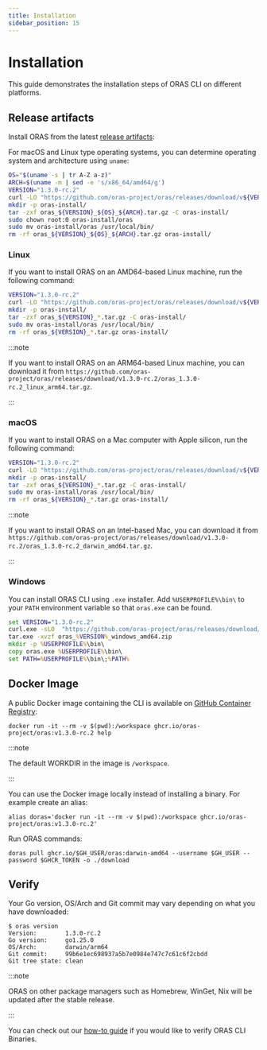 ```yaml
---
title: Installation
sidebar_position: 15
---
```


# Installation

This guide demonstrates the installation steps of ORAS CLI on different platforms.

## Release artifacts

Install ORAS from the latest [release artifacts](https://github.com/oras-project/oras/releases):

For macOS and Linux type operating systems, you can determine operating system and architecture using `uname`:

```bash
OS="$(uname -s | tr A-Z a-z)"
ARCH=$(uname -m | sed -e 's/x86_64/amd64/g')
VERSION="1.3.0-rc.2"
curl -LO "https://github.com/oras-project/oras/releases/download/v${VERSION}/oras_${VERSION}_${OS}_${ARCH}.tar.gz"
mkdir -p oras-install/
tar -zxf oras_${VERSION}_${OS}_${ARCH}.tar.gz -C oras-install/
sudo chown root:0 oras-install/oras
sudo mv oras-install/oras /usr/local/bin/
rm -rf oras_${VERSION}_${OS}_${ARCH}.tar.gz oras-install/
```

### Linux

If you want to install ORAS on an AMD64-based Linux machine, run the following command:

```bash
VERSION="1.3.0-rc.2"
curl -LO "https://github.com/oras-project/oras/releases/download/v${VERSION}/oras_${VERSION}_linux_amd64.tar.gz"
mkdir -p oras-install/
tar -zxf oras_${VERSION}_*.tar.gz -C oras-install/
sudo mv oras-install/oras /usr/local/bin/
rm -rf oras_${VERSION}_*.tar.gz oras-install/
```
:::note

If you want to install ORAS on an ARM64-based Linux machine, you can download it from `https://github.com/oras-project/oras/releases/download/v1.3.0-rc.2/oras_1.3.0-rc.2_linux_arm64.tar.gz`.

:::

### macOS

If you want to install ORAS on a Mac computer with Apple silicon, run the following command:

```bash
VERSION="1.3.0-rc.2"
curl -LO "https://github.com/oras-project/oras/releases/download/v${VERSION}/oras_${VERSION}_darwin_arm64.tar.gz"
mkdir -p oras-install/
tar -zxf oras_${VERSION}_*.tar.gz -C oras-install/
sudo mv oras-install/oras /usr/local/bin/
rm -rf oras_${VERSION}_*.tar.gz oras-install/
```
:::note

If you want to install ORAS on an Intel-based Mac, you can download it from `https://github.com/oras-project/oras/releases/download/v1.3.0-rc.2/oras_1.3.0-rc.2_darwin_amd64.tar.gz`.

:::

### Windows

You can install ORAS CLI using `.exe` installer. Add `%USERPROFILE%\bin\` to your `PATH` environment variable so that `oras.exe` can be found.

```cmd
set VERSION="1.3.0-rc.2"
curl.exe -sLO  "https://github.com/oras-project/oras/releases/download/v%VERSION%/oras_%VERSION%_windows_amd64.zip"
tar.exe -xvzf oras_%VERSION%_windows_amd64.zip
mkdir -p %USERPROFILE%\bin\
copy oras.exe %USERPROFILE%\bin\
set PATH=%USERPROFILE%\bin\;%PATH%
```

## Docker Image

A public Docker image containing the CLI is available on [GitHub Container Registry](https://github.com/orgs/oras-project/packages/container/package/oras):

```
docker run -it --rm -v $(pwd):/workspace ghcr.io/oras-project/oras:v1.3.0-rc.2 help
```
:::note

The default WORKDIR in the image is `/workspace`.

:::

You can use the Docker image locally instead of installing a binary.
For example create an alias:

```
alias doras='docker run -it --rm -v $(pwd):/workspace ghcr.io/oras-project/oras:v1.3.0-rc.2'
```

Run ORAS commands:

```
doras pull ghcr.io/$GH_USER/oras:darwin-amd64 --username $GH_USER --password $GHCR_TOKEN -o ./download
```

## Verify

Your Go version, OS/Arch and Git commit may vary depending on what you have downloaded:
```shell
$ oras version
Version:        1.3.0-rc.2
Go version:     go1.25.0
OS/Arch:        darwin/arm64
Git commit:     99b6e1ec698937a5b7e0984e747c7c61c6f2cbdd
Git tree state: clean
```

:::note

ORAS on other package managers such as Homebrew, WinGet, Nix will be updated after the stable release.

:::

You can check out our [how-to guide](./how_to_guides/verifying_binaries.mdx) if you would like to verify ORAS CLI Binaries.